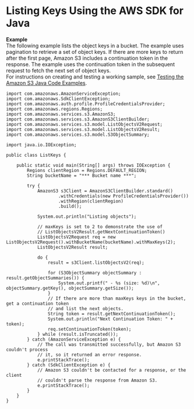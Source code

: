 # Listing Keys Using the AWS SDK for Java<a name="ListingObjectKeysUsingJava"></a>

**Example**  
The following example lists the object keys in a bucket\. The example uses pagination to retrieve a set of object keys\. If there are more keys to return after the first page, Amazon S3 includes a continuation token in the response\. The example uses the continuation token in the subsequent request to fetch the next set of object keys\.   
For instructions on creating and testing a working sample, see [Testing the Amazon S3 Java Code Examples](UsingTheMPJavaAPI.mdx#TestingJavaSamples)\.   

```
import com.amazonaws.AmazonServiceException;
import com.amazonaws.SdkClientException;
import com.amazonaws.auth.profile.ProfileCredentialsProvider;
import com.amazonaws.regions.Regions;
import com.amazonaws.services.s3.AmazonS3;
import com.amazonaws.services.s3.AmazonS3ClientBuilder;
import com.amazonaws.services.s3.model.ListObjectsV2Request;
import com.amazonaws.services.s3.model.ListObjectsV2Result;
import com.amazonaws.services.s3.model.S3ObjectSummary;

import java.io.IOException;

public class ListKeys {

    public static void main(String[] args) throws IOException {
        Regions clientRegion = Regions.DEFAULT_REGION;
        String bucketName = "*** Bucket name ***";

        try {
            AmazonS3 s3Client = AmazonS3ClientBuilder.standard()
                    .withCredentials(new ProfileCredentialsProvider())
                    .withRegion(clientRegion)
                    .build();

            System.out.println("Listing objects");

            // maxKeys is set to 2 to demonstrate the use of
            // ListObjectsV2Result.getNextContinuationToken()
            ListObjectsV2Request req = new ListObjectsV2Request().withBucketName(bucketName).withMaxKeys(2);
            ListObjectsV2Result result;

            do {
                result = s3Client.listObjectsV2(req);

                for (S3ObjectSummary objectSummary : result.getObjectSummaries()) {
                    System.out.printf(" - %s (size: %d)\n", objectSummary.getKey(), objectSummary.getSize());
                }
                // If there are more than maxKeys keys in the bucket, get a continuation token
                // and list the next objects.
                String token = result.getNextContinuationToken();
                System.out.println("Next Continuation Token: " + token);
                req.setContinuationToken(token);
            } while (result.isTruncated());
        } catch (AmazonServiceException e) {
            // The call was transmitted successfully, but Amazon S3 couldn't process 
            // it, so it returned an error response.
            e.printStackTrace();
        } catch (SdkClientException e) {
            // Amazon S3 couldn't be contacted for a response, or the client
            // couldn't parse the response from Amazon S3.
            e.printStackTrace();
        }
    }
}
```
